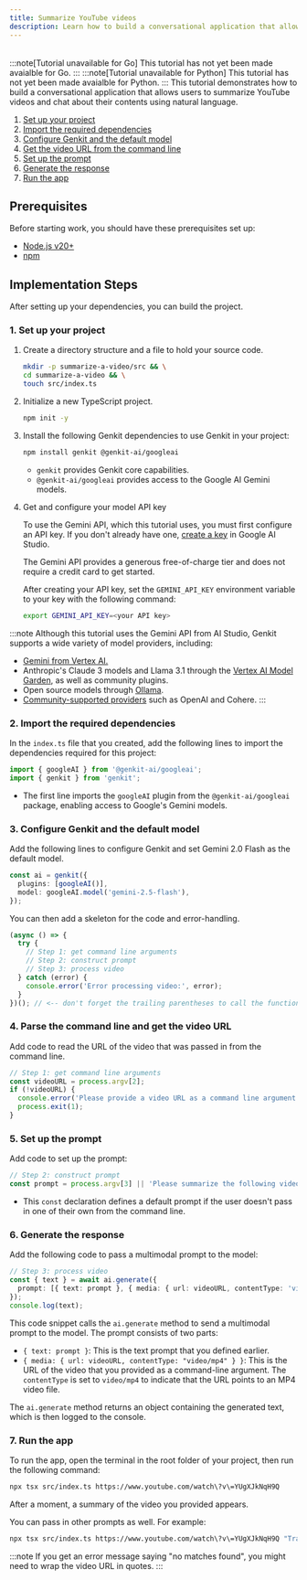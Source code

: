 ```yaml
---
title: Summarize YouTube videos
description: Learn how to build a conversational application that allows users to summarize YouTube videos and chat about their contents using natural language across JavaScript, Go, and Python.
---
```



<div style="display: flex; justify-content: space-between; align-items: center; gap: 1rem; margin: 1rem 0 1rem 0;">
  <LanguageSelector supportedLanguages="js" />
  <CopyMarkdownButton />
</div>

<LanguageContent lang="go">
  :::note[Tutorial unavailable for Go] This tutorial has not yet been made avaialble for Go. :::
</LanguageContent>

<LanguageContent lang="python">
  :::note[Tutorial unavailable for Python] This tutorial has not yet been made avaialble for Python. :::
</LanguageContent>

<LanguageContent lang="js">
This tutorial demonstrates how to build a conversational application that
allows users to summarize YouTube videos and chat about their contents using
natural language.

1. [Set up your project](#1-set-up-your-project)
2. [Import the required dependencies](#2-import-the-required-dependencies)
3. [Configure Genkit and the default model](#3-configure-genkit-and-the-default-model)
4. [Get the video URL from the command line](#4-parse-the-command-line-and-get-the-video-url)
5. [Set up the prompt](#5-set-up-the-prompt)
6. [Generate the response](#6-generate-the-response)
7. [Run the app](#7-run-the-app)

## Prerequisites

Before starting work, you should have these prerequisites set up:

- [Node.js v20+](https://nodejs.org/en/download)
- [npm](https://docs.npmjs.com/downloading-and-installing-node-js-and-npm)

## Implementation Steps

After setting up your dependencies, you can build the project.

### 1. Set up your project

1. Create a directory structure and a file to hold
   your source code.

   ```bash
   mkdir -p summarize-a-video/src && \
   cd summarize-a-video && \
   touch src/index.ts
   ```

2. Initialize a new TypeScript project.

   ```bash
   npm init -y
   ```

3. Install the following Genkit dependencies to use Genkit in your project:

   ```bash
   npm install genkit @genkit-ai/googleai
   ```

   - `genkit` provides Genkit core capabilities.
   - `@genkit-ai/googleai` provides access to the Google AI Gemini models.

4. Get and configure your model API key

   To use the Gemini API, which this tutorial uses, you must first
   configure an API key. If you don't already have one,
   [create a key](https://makersuite.google.com/app/apikey) in Google AI Studio.

   The Gemini API provides a generous free-of-charge tier and does not require a
   credit card to get started.

   After creating your API key, set the `GEMINI_API_KEY` environment
   variable to your key with the following command:

   ```bash
   export GEMINI_API_KEY=<your API key>
   ```

:::note
Although this tutorial uses the Gemini API from AI Studio, Genkit
supports a wide variety of model providers, including:

- [Gemini from Vertex AI.](/docs/integrations/vertex-ai#usage)
- Anthropic's Claude 3 models and Llama 3.1 through the
  [Vertex AI Model Garden](/docs/integrations/vertex-ai#model-garden-integration),
  as well as community plugins.
- Open source models through
  [Ollama](/docs/integrations/ollama).
- [Community-supported providers](/docs/integrations/overview) such as OpenAI and Cohere.
  :::

### 2. Import the required dependencies

In the `index.ts` file that you created, add the
following lines to import the dependencies required for this project:

```typescript
import { googleAI } from '@genkit-ai/googleai';
import { genkit } from 'genkit';
```

- The first line imports the `googleAI` plugin from the `@genkit-ai/googleai` package, enabling access to
  Google's Gemini models.

### 3. Configure Genkit and the default model

Add the following lines to configure Genkit and set Gemini 2.0 Flash as the
default model.

```typescript
const ai = genkit({
  plugins: [googleAI()],
  model: googleAI.model('gemini-2.5-flash'),
});
```

You can then add a skeleton for the code and error-handling.

```typescript
(async () => {
  try {
    // Step 1: get command line arguments
    // Step 2: construct prompt
    // Step 3: process video
  } catch (error) {
    console.error('Error processing video:', error);
  }
})(); // <-- don't forget the trailing parentheses to call the function!
```

### 4. Parse the command line and get the video URL

Add code to read the URL of the video that was passed in from the command line.

```typescript
// Step 1: get command line arguments
const videoURL = process.argv[2];
if (!videoURL) {
  console.error('Please provide a video URL as a command line argument.');
  process.exit(1);
}
```

### 5. Set up the prompt

Add code to set up the prompt:

```typescript
// Step 2: construct prompt
const prompt = process.argv[3] || 'Please summarize the following video:';
```

- This `const` declaration defines a default prompt if the user doesn't
  pass in one of their own from the command line.

### 6. Generate the response

Add the following code to pass a multimodal prompt to the model:

```typescript
// Step 3: process video
const { text } = await ai.generate({
  prompt: [{ text: prompt }, { media: { url: videoURL, contentType: 'video/mp4' } }],
});
console.log(text);
```

This code snippet calls the `ai.generate` method to send a multimodal prompt to
the model. The prompt consists of two parts:

- `{ text: prompt }`: This is the text prompt that you defined earlier.
- `{ media: { url: videoURL, contentType: "video/mp4" } }`: This is the URL of
  the video that you provided as a command-line argument. The `contentType`
  is set to `video/mp4` to indicate that the URL points to an MP4 video file.

The `ai.generate` method returns an object containing the generated text, which
is then logged to the console.

### 7. Run the app

To run the app, open the terminal in the root
folder of your project, then run the following command:

```bash
npx tsx src/index.ts https://www.youtube.com/watch\?v\=YUgXJkNqH9Q
```

After a moment, a summary of the video you provided appears.

You can pass in other prompts as well. For example:

```bash
npx tsx src/index.ts https://www.youtube.com/watch\?v\=YUgXJkNqH9Q "Transcribe this video"
```

:::note
If you get an error message saying "no matches found", you
might need to wrap the video URL in quotes.
:::

</LanguageContent>
